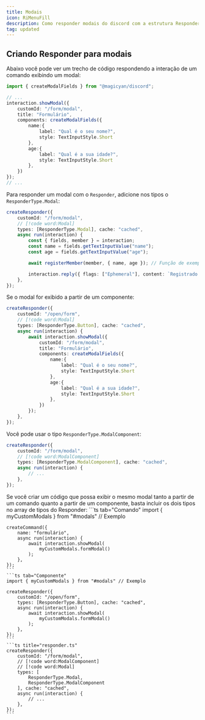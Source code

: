 ```yaml
---
title: Modais
icon: RiMenuFill
description: Como responder modais do discord com a estrutura Responder
tag: updated
---
```


## Criando Responder para modais

Abaixo você pode ver um trecho de código respondendo a interação de um comando exibindo um modal:

```ts title="command.ts"
import { createModalFields } from "@magicyan/discord";

// ...
interaction.showModal({
    customId: "/form/modal",
    title: "Formulário",
    components: createModalFields({
        name:{
            label: "Qual é o seu nome?",
            style: TextInputStyle.Short
        },
        age:{
            label: "Qual é a sua idade?",
            style: TextInputStyle.Short
        },
    })
});
// ...
```

Para responder um modal com o `Responder`, adicione nos tipos o `ResponderType.Modal`:

```ts title="responder.ts"
createResponder({
    customId: "/form/modal",
    // [!code word:Modal]
    types: [ResponderType.Modal], cache: "cached",
    async run(interaction) {
        const { fields, member } = interaction;
        const name = fields.getTextInputValue("name");
        const age = fields.getTextInputValue("age");

        await registerMember(member, { name, age }); // Função de exemplo

        interaction.reply({ flags: ["Ephemeral"], content: `Registrado como ${name}` });
    },
});
```

Se o modal for exibido a partir de um componente:
```ts title="responder.ts"
createResponder({
    customId: "/open/form",
    // [!code word:Modal]
    types: [ResponderType.Button], cache: "cached",
    async run(interaction) {
        await interaction.showModal({
            customId: "/form/modal",
            title: "Formulário",
            components: createModalFields({
                name:{
                    label: "Qual é o seu nome?",
                    style: TextInputStyle.Short
                },
                age:{
                    label: "Qual é a sua idade?",
                    style: TextInputStyle.Short
                },
            })
        });
    },
});
```

Você pode usar o tipo `ResponderType.ModalComponent`:
```ts title="responder.ts"
createResponder({
    customId: "/form/modal",
    // [!code word:ModalComponent]
    types: [ResponderType.ModalComponent], cache: "cached",
    async run(interaction) {
        // ...
    },
});
```

<Callout type="info">
    Se você criar um código que possa exibir o mesmo modal tanto a partir de um comando quanto a partir de um componente, basta incluir os dois tipos no array de tipos do Responder:
    ```ts tab="Comando"
    import { myCustomModals } from "#modals" // Exemplo

    createCommand({
        name: "formulário",
        async run(interaction) {
            await interaction.showModal(
                myCustomModals.formModal()
            );
        },
    });
    ```
    ```ts tab="Componente"
    import { myCustomModals } from "#modals" // Exemplo

    createResponder({
        customId: "/open/form",
        types: [ResponderType.Button], cache: "cached",
        async run(interaction) {
            await interaction.showModal(
                myCustomModals.formModal()
            );
        },
    });
    ```
    ```ts title="responder.ts"
    createResponder({
        customId: "/form/modal",
        // [!code word:ModalComponent]
        // [!code word:Modal]
        types: [
            ResponderType.Modal,
            ResponderType.ModalComponent
        ], cache: "cached",
        async run(interaction) {
            // ...
        },
    });
    ```
</Callout>